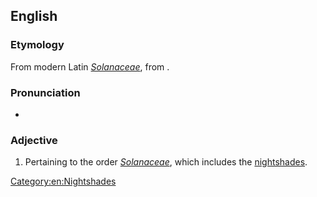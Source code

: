 ==English==

===Etymology===
From modern Latin ''[[Solanaceae]]'', from {{der|en|la|solanum||nightshade}}.

===Pronunciation===
* {{IPA|/sɒləˈneɪʃəs/|lang=en}}

===Adjective===
{{en-adj}}

# {{lb|en|botany}} Pertaining to the order ''[[Solanaceae]]'', which includes the [[nightshades]].

[[Category:en:Nightshades]]